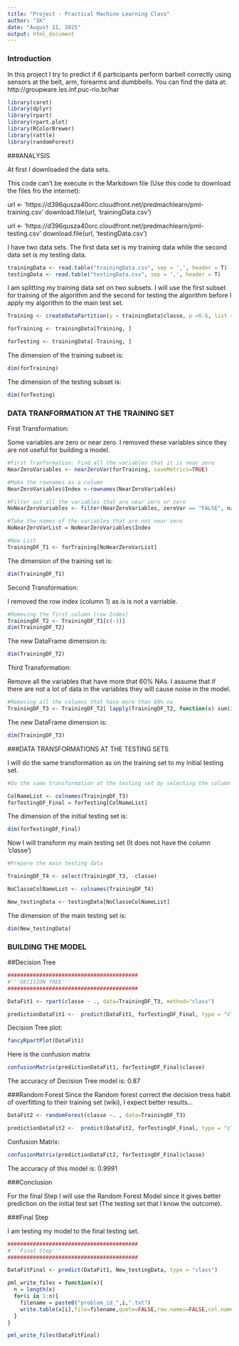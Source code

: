 ```yaml
---
title: "Project - Practical Machine Learning Class"
author: "IK"
date: "August 21, 2015"
output: html_document
---
```

### Introduction

In this project I try to predict if 6 participants perform barbell correctly using sensors at the belt, arm, forearms and dumbbells. You can find the data at: http://groupware.les.inf.puc-rio.br/har

```r
library(caret)
library(dplyr)
library(rpart)
library(rpart.plot)
library(RColorBrewer)
library(rattle)
library(randomForest)
```

###ANALYSIS

At first I downloaded the data sets.

This code can't be execute in the Markdown file (Use this code to download the files fro the internet):

url <- 'https://d396qusza40orc.cloudfront.net/predmachlearn/pml-training.csv'
download.file(url, 'trainingData.csv')

url <- 'https://d396qusza40orc.cloudfront.net/predmachlearn/pml-testing.csv'
download.file(url, 'testingData.csv')


I have two data sets. The first data set is my training data while the second data set is my testing data.

```r
trainingData <- read.table("trainingData.csv", sep = ',', header = T)
testingData <- read.table("testingData.csv", sep = ',', header = T)
```

I am splitting my training data set on two subsets. I will use the first subset for training of the algorithm and the second for testing the algorithm before I apply my algorithm to the main test set.

```r
Training <- createDataPartition(y = trainingData$classe, p =0.6, list = FALSE)

forTraining <- trainingData[Training, ]

forTesting <- trainingData[-Training, ]
```

The dimension of the training subset is:
```r
dim(forTraining)
```

The dimension of the testing subset is:
```r
dim(forTesting)
```

### DATA TRANFORMATION AT THE TRAINING SET

First Transformation:

Some variables are zero or near zero. I removed these variables since they are not useful for building a model.

```r
#First Tranformation: Find all the variables that it is near zero
NearZeroVariables <- nearZeroVar(forTraining, saveMetrics=TRUE)

#Make the rownames as a column
NearZeroVariables$Index <-rownames(NearZeroVariables)

#Filter out all the variables that are near zero or zero
NoNearZeroVariables <- filter(NearZeroVariables, zeroVar == "FALSE", nzv == "FALSE")

#Take the names of the variables that are not near zero
NoNearZeroVarList = NoNearZeroVariables$Index

#New List
TrainingDF_T1 <- forTraining[NoNearZeroVarList]
```

The dimension of the training set is:

```r
dim(TrainingDF_T1)
```

Second Transformation:

I removed the row index (column 1) as is is not a varriable.

```r
#Removing the first column (row Index)
TrainingDF_T2 <- TrainingDF_T1[c(-1)]
dim(TrainingDF_T2)
```

The new DataFrame dimension is:

```r
dim(TrainingDF_T2)
```

Third Transformation:

Remove all the variables that have more that 60% NAs. I assume that if there are not a lot of data in the variables they will cause noise in the model.

```r
#Removing all the columns that have more than 60% na
TrainingDF_T3 <- TrainingDF_T2[ lapply(TrainingDF_T2, function(x) sum(is.na(x)) / length(x) ) < 0.6 ]
```

The new DataFrame dimension is:

```r
dim(TrainingDF_T3)
```


###DATA TRANSFORMATIONS AT THE TESTING SETS

I will do the same transformation as on the training set to my initial testing set.

```r
#Do the same transformation at the testing set by selecting the column names, keeping the column name classe

ColNameList <- colnames(TrainingDF_T3)
forTestingDF_Final = forTesting[ColNameList]
```

The dimension of the initial testing set is:

```r
dim(forTestingDF_Final)
```

Now I will transform my main testing set (It does not have the column 'classe')

```r
#Prepare the main testing data

TrainingDF_T4 <- select(TrainingDF_T3, -classe)

NoClasseColNameList <- colnames(TrainingDF_T4)

New_testingData <- testingData[NoClasseColNameList]
```

The dimension of the main testing set is:

```r
dim(New_testingData)
```

### BUILDING THE MODEL

##Decision Tree

```r
#########################################
#'''DECISION TREE'''
#########################################

DataFit1 <- rpart(classe ~ ., data=TrainingDF_T3, method="class")

predictionDataFit1 <-  predict(DataFit1, forTestingDF_Final, type = "class")

```

Decision Tree plot:

```r
fancyRpartPlot(DataFit1)
```

Here is the confusion matrix

```r
confusionMatrix(predictionDataFit1, forTestingDF_Final$classe)
```

The accuracy of Decision Tree model is: 0.87

###Random Forest
Since the Random forest correct the decision tress habit of overfitting to their training set (wiki), I expect better results...

```r
DataFit2 <- randomForest(classe ~. , data=TrainingDF_T3)

predictionDataFit2 <-  predict(DataFit2, forTestingDF_Final, type = "class")
```

Confusion Matrix:

```r
confusionMatrix(predictionDataFit2, forTestingDF_Final$classe)
```

The accuracy of this model is: 0.9991

###Conclusion

For the final Step I will use the Random Forest Model since it gives better prediction on the initial test set (The testing set that I know the outcome).


###Final Step

I am testing my model to the final testing set.

```r
#########################################
#'''Final Step'''
#########################################

DataFitFinal <- predict(DataFit1, New_testingData, type = "class")

pml_write_files = function(x){
  n = length(x)
  for(i in 1:n){
    filename = paste0("problem_id_",i,".txt")
    write.table(x[i],file=filename,quote=FALSE,row.names=FALSE,col.names=FALSE)
  }
}

pml_write_files(DataFitFinal)
```
